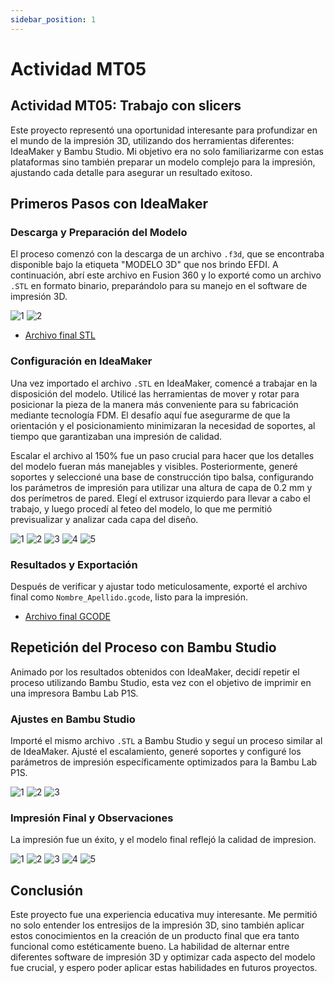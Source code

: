 ```yaml
---
sidebar_position: 1
---
```



# Actividad MT05

## Actividad MT05: Trabajo con slicers

Este proyecto representó una oportunidad interesante para profundizar en el mundo de la impresión 3D, utilizando dos herramientas diferentes: IdeaMaker y Bambu Studio. Mi objetivo era no solo familiarizarme con estas plataformas sino también preparar un modelo complejo para la impresión, ajustando cada detalle para asegurar un resultado exitoso.

## Primeros Pasos con IdeaMaker

### Descarga y Preparación del Modelo

El proceso comenzó con la descarga de un archivo `.f3d`, que se encontraba disponible bajo la etiqueta "MODELO 3D" que nos brindo EFDI. A continuación, abrí este archivo en Fusion 360 y lo exporté como un archivo `.STL` en formato binario, preparándolo para su manejo en el software de impresión 3D.

![1](../../../img/MT05/1.png)
![2](../../../img/MT05/2.png)

- [Archivo final STL](../../../img/MT05/Engranage_1.stl)

### Configuración en IdeaMaker

Una vez importado el archivo `.STL` en IdeaMaker, comencé a trabajar en la disposición del modelo. Utilicé las herramientas de mover y rotar para posicionar la pieza de la manera más conveniente para su fabricación mediante tecnología FDM. El desafío aquí fue asegurarme de que la orientación y el posicionamiento minimizaran la necesidad de soportes, al tiempo que garantizaban una impresión de calidad.

Escalar el archivo al 150% fue un paso crucial para hacer que los detalles del modelo fueran más manejables y visibles. Posteriormente, generé soportes y seleccioné una base de construcción tipo balsa, configurando los parámetros de impresión para utilizar una altura de capa de 0.2 mm y dos perímetros de pared. Elegí el extrusor izquierdo para llevar a cabo el trabajo, y luego procedí al feteo del modelo, lo que me permitió previsualizar y analizar cada capa del diseño.

![1](../../../img/MT05/3.png)
![2](../../../img/MT05/4.png)
![3](../../../img/MT05/5.png)
![4](../../../img/MT05/6.png)
![5](../../../img/MT05/7.png)

### Resultados y Exportación

Después de verificar y ajustar todo meticulosamente, exporté el archivo final como `Nombre_Apellido.gcode`, listo para la impresión.

- [Archivo final GCODE](../../../img/MT05/Mathias_Rodriguez.gcode)

## Repetición del Proceso con Bambu Studio

Animado por los resultados obtenidos con IdeaMaker, decidí repetir el proceso utilizando Bambu Studio, esta vez con el objetivo de imprimir en una impresora Bambu Lab P1S.

### Ajustes en Bambu Studio

Importé el mismo archivo `.STL` a Bambu Studio y seguí un proceso similar al de IdeaMaker. Ajusté el escalamiento, generé soportes y configuré los parámetros de impresión específicamente optimizados para la Bambu Lab P1S.

![1](../../../img/MT05/8.png)
![2](../../../img/MT05/9.png)
![3](../../../img/MT05/10.png)

### Impresión Final y Observaciones

La impresión fue un éxito, y el modelo final reflejó la calidad de impresion.

<ReactPlayer controls url="/EDFI/video/MT05/timelapse.mp4" />

![1](../../../img/MT05/r1.jpeg)
![2](../../../img/MT05/r2.jpeg)
![3](../../../img/MT05/r3.jpeg)
![4](../../../img/MT05/r4.jpeg)
![5](../../../img/MT05/r5.jpeg)

## Conclusión

Este proyecto fue una experiencia educativa muy interesante. Me permitió no solo entender los entresijos de la impresión 3D, sino también aplicar estos conocimientos en la creación de un producto final que era tanto funcional como estéticamente bueno. La habilidad de alternar entre diferentes software de impresión 3D y optimizar cada aspecto del modelo fue crucial, y espero poder aplicar estas habilidades en futuros proyectos.
